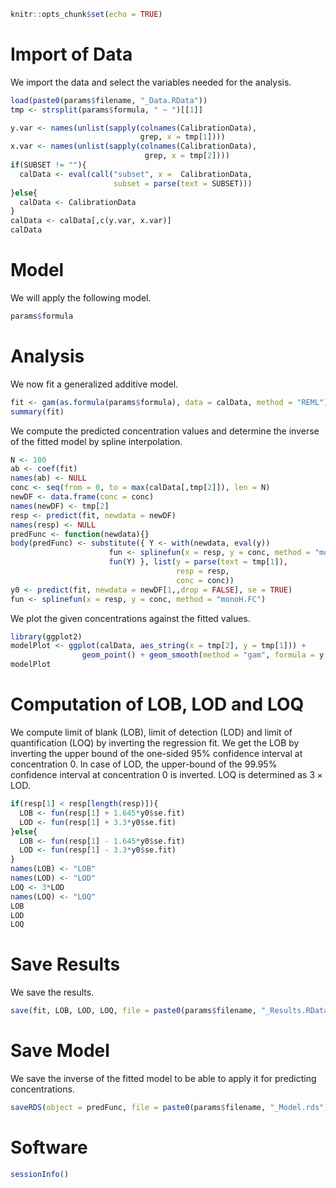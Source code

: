 
```r
knitr::opts_chunk$set(echo = TRUE)
```

# Import of Data

We import the data and select the variables needed for the analysis.
```r
load(paste0(params$filename, "_Data.RData"))
tmp <- strsplit(params$formula, " ~ ")[[1]]

y.var <- names(unlist(sapply(colnames(CalibrationData), 
                             grep, x = tmp[1])))
x.var <- names(unlist(sapply(colnames(CalibrationData), 
                              grep, x = tmp[2])))
if(SUBSET != ""){
  calData <- eval(call("subset", x =  CalibrationData,
                       subset = parse(text = SUBSET)))
}else{
  calData <- CalibrationData
}
calData <- calData[,c(y.var, x.var)]
calData
```

# Model

We will apply the following model.
```r
params$formula
```

# Analysis

We now fit a generalized additive model.
```r
fit <- gam(as.formula(params$formula), data = calData, method = "REML")
summary(fit)
```

We compute the predicted concentration values and determine the inverse of the 
fitted model by spline interpolation.
```r
N <- 100
ab <- coef(fit)
names(ab) <- NULL
conc <- seq(from = 0, to = max(calData[,tmp[2]]), len = N)
newDF <- data.frame(conc = conc)
names(newDF) <- tmp[2]
resp <- predict(fit, newdata = newDF)
names(resp) <- NULL
predFunc <- function(newdata){}
body(predFunc) <- substitute({ Y <- with(newdata, eval(y))
                      fun <- splinefun(x = resp, y = conc, method = "monoH.FC")
                      fun(Y) }, list(y = parse(text = tmp[1]),
                                     resp = resp,
                                     conc = conc))
y0 <- predict(fit, newdata = newDF[1,,drop = FALSE], se = TRUE)
fun <- splinefun(x = resp, y = conc, method = "monoH.FC")
```

We plot the given concentrations against the fitted values.
```r
library(ggplot2)
modelPlot <- ggplot(calData, aes_string(x = tmp[2], y = tmp[1])) +
                geom_point() + geom_smooth(method = "gam", formula = y ~ s(x, k = k))
modelPlot
```

# Computation of LOB, LOD and LOQ

We compute limit of blank (LOB), limit of detection (LOD) and limit of 
quantification (LOQ) by inverting the regression fit. We get the LOB by inverting 
the upper bound of the one-sided 95\% confidence interval at concentration $0$. 
In case of LOD, the upper-bound of the 99.95\% confidence interval at 
concentration $0$ is inverted. LOQ is determined as $3\times\textrm{LOD}$.
```r
if(resp[1] < resp[length(resp)]){
  LOB <- fun(resp[1] + 1.645*y0$se.fit)
  LOD <- fun(resp[1] + 3.3*y0$se.fit)
}else{
  LOB <- fun(resp[1] - 1.645*y0$se.fit)
  LOD <- fun(resp[1] - 3.3*y0$se.fit)
}
names(LOB) <- "LOB"
names(LOD) <- "LOD"
LOQ <- 3*LOD
names(LOQ) <- "LOQ"
LOB
LOD
LOQ
```

# Save Results

We save the results.
```r
save(fit, LOB, LOD, LOQ, file = paste0(params$filename, "_Results.RData"))
```

# Save Model

We save the inverse of the fitted model to be able to apply it for predicting
concentrations.
```r
saveRDS(object = predFunc, file = paste0(params$filename, "_Model.rds"))
```

# Software

```r
sessionInfo()
```

